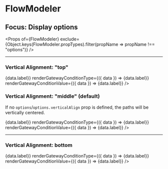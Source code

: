 

<Meta title='FlowModeler (options)' component={FlowModeler} />

# FlowModeler
## Focus: Display options

<Props of={FlowModeler} exclude={Object.keys(FlowModeler.propTypes).filter(propName => propName !== "options")} />

----

### Vertical Alignment: "top"

<Preview>
    <Story name="verticalAlign: top">
        <FlowModeler
            flow={{
                firstElementId: "1",
                elements: {
                    "1": { data: { label: "Step A" }, nextElementId: "2" },
                    "2": { data: { label: "Q1" }, nextElements: [
                        { id: "3.1", conditionData: { label: "Yes" } },
                        { id: "3.2", conditionData: { label: "No" } }] },
                    "3.1": { data: { label: "Opt. B" }, nextElementId: "4" },
                    "3.2": { data: { label: "Opt. C" }, nextElementId: "4" },
                    "4": { data: { label: "Q2" }, nextElements: [
                        { id: "5.1", conditionData: { label: "Yes" } },
                        { id: "5.2", conditionData: { label: "No" } },
                        { id: "5.3", conditionData: { label: "N/A" } }] },
                    "5.1": { data: { label: "Opt. D" } },
                    "5.2": { data: { label: "Opt. E" } },
                    "5.3": { data: { label: "Opt. F" } }
                }
            }}
            options={{ verticalAlign: "top" }}
            renderStep={({ data }) => <span>{data.label}</span>}
            renderGatewayConditionType={({ data }) => <label>{data.label}</label>}
            renderGatewayConditionValue={({ data }) => <label>{data.label}</label>}
        />
    </Story>
</Preview>

### Vertical Alignment: "middle" (default)
If no `options`/`options.verticalAlign` prop is defined, the paths will be vertically centered.

<Preview>
    <Story name="verticalAlign: middle">
        <FlowModeler
            flow={{
                firstElementId: "1",
                elements: {
                    "1": { data: { label: "Step A" }, nextElementId: "2" },
                    "2": { data: { label: "Q1" }, nextElements: [
                        { id: "3.1", conditionData: { label: "Yes" } },
                        { id: "3.2", conditionData: { label: "No" } }] },
                    "3.1": { data: { label: "Opt. B" }, nextElementId: "4" },
                    "3.2": { data: { label: "Opt. C" }, nextElementId: "4" },
                    "4": { data: { label: "Q2" }, nextElements: [
                        { id: "5.1", conditionData: { label: "Yes" } },
                        { id: "5.2", conditionData: { label: "No" } },
                        { id: "5.3", conditionData: { label: "N/A" } }] },
                    "5.1": { data: { label: "Opt. D" } },
                    "5.2": { data: { label: "Opt. E" } },
                    "5.3": { data: { label: "Opt. F" } }
                }
            }}
            renderStep={({ data }) => <span>{data.label}</span>}
            renderGatewayConditionType={({ data }) => <label>{data.label}</label>}
            renderGatewayConditionValue={({ data }) => <label>{data.label}</label>}
        />
    </Story>
</Preview>

----

### Vertical Alignment: bottom

<Preview>
    <Story name="verticalAlign: bottom">
        <FlowModeler
            flow={{
                firstElementId: "1",
                elements: {
                    "1": { data: { label: "Step A" }, nextElementId: "2" },
                    "2": { data: { label: "Q1" }, nextElements: [
                        { id: "3.1", conditionData: { label: "Yes" } },
                        { id: "3.2", conditionData: { label: "No" } }] },
                    "3.1": { data: { label: "Opt. B" }, nextElementId: "4" },
                    "3.2": { data: { label: "Opt. C" }, nextElementId: "4" },
                    "4": { data: { label: "Q2" }, nextElements: [
                        { id: "5.1", conditionData: { label: "Yes" } },
                        { id: "5.2", conditionData: { label: "No" } },
                        { id: "5.3", conditionData: { label: "N/A" } }] },
                    "5.1": { data: { label: "Opt. D" } },
                    "5.2": { data: { label: "Opt. E" } },
                    "5.3": { data: { label: "Opt. F" } }
                }
            }}
            options={{ verticalAlign: "bottom" }}
            renderStep={({ data }) => <span>{data.label}</span>}
            renderGatewayConditionType={({ data }) => <label>{data.label}</label>}
            renderGatewayConditionValue={({ data }) => <label>{data.label}</label>}
        />
    </Story>
</Preview>

